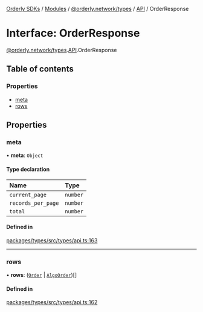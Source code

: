 [Orderly SDKs](/sdks/tech-doc/README) / [Modules](/sdks/tech-doc/modules) / [@orderly.network/types](/sdks/tech-doc/modules/orderly_network_types) / [API](/sdks/tech-doc/modules/orderly_network_types.API) / OrderResponse

# Interface: OrderResponse

[@orderly.network/types](/sdks/tech-doc/modules/orderly_network_types).[API](/sdks/tech-doc/modules/orderly_network_types.API).OrderResponse

## Table of contents

### Properties

- [meta](/sdks/tech-doc/interfaces/orderly_network_types.API.OrderResponse#meta)
- [rows](/sdks/tech-doc/interfaces/orderly_network_types.API.OrderResponse#rows)

## Properties

### meta

• **meta**: `Object`

#### Type declaration

| Name | Type |
| :------ | :------ |
| `current_page` | `number` |
| `records_per_page` | `number` |
| `total` | `number` |

#### Defined in

[packages/types/src/types/api.ts:163](https://github.com/OrderlyNetwork/js-sdk/blob/91fd031/packages/types/src/types/api.ts#L163)

___

### rows

• **rows**: ([`Order`](orderly_network_types.API.Order) \| [`AlgoOrder`](orderly_network_types.API.AlgoOrder))[]

#### Defined in

[packages/types/src/types/api.ts:162](https://github.com/OrderlyNetwork/js-sdk/blob/91fd031/packages/types/src/types/api.ts#L162)
